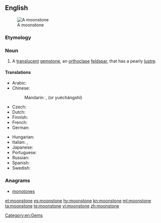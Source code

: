 ==English==
[[Image:MoonstoneGem.jpg|thumb|A moonstone]]

===Etymology===
{{compound|moon|stone|lang=en}}

===Noun===
{{wikipedia|moonstone (gemstone)}}
{{en-noun}}

# {{context|mineral|lang=en}} A [[translucent]] [[gemstone]], an [[orthoclase]] [[feldspar]], that has a pearly [[lustre]].

====Translations====
{{trans-top|translucent gemstone}}
* Arabic: {{t|ar|حجر القمر|m|tr=Hajar al-qamr}}
* Chinese:
*: Mandarin: {{t+|cmn|月長石|sc=Hani}}, {{t+|cmn|月长石|tr=yuèzhǎngshí|sc=Hani}} (or yuèchángshí)
* Czech: {{t|cs|měsíček}}
* Dutch: {{t|nl|maansteen|m}}
* Finnish: {{t+|fi|kuukivi}}
* French: {{t+|fr|pierre de lune}}
* German: {{t+|de|Mondstein}}
{{trans-mid}}
* Hungarian: {{t+|hu|holdkő}}
* Italian: {{t|it|pietra di luna|f}},  {{t|it|lunaria|f}}
* Japanese: {{t|ja|月長石|tr=げっちょうせき, gecchouseki|sc=Jpan}}
* Portuguese: {{t|pt|pedra da Lua|f}}
* Russian: {{t|ru|лунный камень|m|tr=lúnnyj kám'en'}}
* Spanish: {{t|es|piedra de luna|f}}
* Swedish: {{t|sv|månsten}}
{{trans-bottom}}

===Anagrams===
* [[monotones#English|monotones]]

[[Category:en:Gems]]

[[et:moonstone]]
[[es:moonstone]]
[[hy:moonstone]]
[[kn:moonstone]]
[[ml:moonstone]]
[[ta:moonstone]]
[[te:moonstone]]
[[vi:moonstone]]
[[zh:moonstone]]